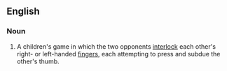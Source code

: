 ==English==
{{wikipedia|thumb wrestling}}

===Noun===
{{en-noun|head=[[thumb]] [[war]]}}

# {{context|games|lang=en}} A children's game in which the two opponents [[interlock]] each other's right- or left-handed [[fingers]], each attempting to press and subdue the other's thumb.